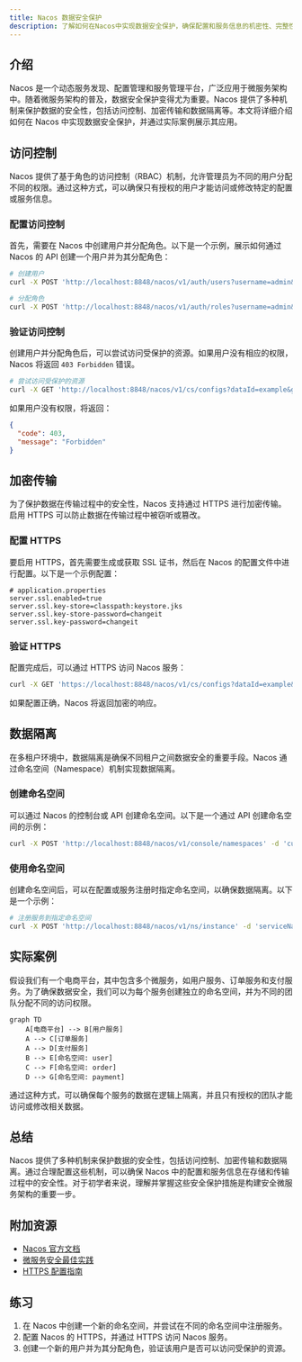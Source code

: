 ```yaml
---
title: Nacos 数据安全保护
description: 了解如何在Nacos中实现数据安全保护，确保配置和服务信息的机密性、完整性和可用性。
---
```


## 介绍

Nacos 是一个动态服务发现、配置管理和服务管理平台，广泛应用于微服务架构中。随着微服务架构的普及，数据安全保护变得尤为重要。Nacos 提供了多种机制来保护数据的安全性，包括访问控制、加密传输和数据隔离等。本文将详细介绍如何在 Nacos 中实现数据安全保护，并通过实际案例展示其应用。

## 访问控制

Nacos 提供了基于角色的访问控制（RBAC）机制，允许管理员为不同的用户分配不同的权限。通过这种方式，可以确保只有授权的用户才能访问或修改特定的配置或服务信息。

### 配置访问控制

首先，需要在 Nacos 中创建用户并分配角色。以下是一个示例，展示如何通过 Nacos 的 API 创建一个用户并为其分配角色：

```bash
# 创建用户
curl -X POST 'http://localhost:8848/nacos/v1/auth/users?username=admin&password=admin'

# 分配角色
curl -X POST 'http://localhost:8848/nacos/v1/auth/roles?username=admin&role=ROLE_ADMIN'
```

### 验证访问控制

创建用户并分配角色后，可以尝试访问受保护的资源。如果用户没有相应的权限，Nacos 将返回 `403 Forbidden` 错误。

```bash
# 尝试访问受保护的资源
curl -X GET 'http://localhost:8848/nacos/v1/cs/configs?dataId=example&group=DEFAULT_GROUP'
```

如果用户没有权限，将返回：

```json
{
  "code": 403,
  "message": "Forbidden"
}
```

## 加密传输

为了保护数据在传输过程中的安全性，Nacos 支持通过 HTTPS 进行加密传输。启用 HTTPS 可以防止数据在传输过程中被窃听或篡改。

### 配置 HTTPS

要启用 HTTPS，首先需要生成或获取 SSL 证书，然后在 Nacos 的配置文件中进行配置。以下是一个示例配置：

```properties
# application.properties
server.ssl.enabled=true
server.ssl.key-store=classpath:keystore.jks
server.ssl.key-store-password=changeit
server.ssl.key-password=changeit
```

### 验证 HTTPS

配置完成后，可以通过 HTTPS 访问 Nacos 服务：

```bash
curl -X GET 'https://localhost:8848/nacos/v1/cs/configs?dataId=example&group=DEFAULT_GROUP'
```

如果配置正确，Nacos 将返回加密的响应。

## 数据隔离

在多租户环境中，数据隔离是确保不同租户之间数据安全的重要手段。Nacos 通过命名空间（Namespace）机制实现数据隔离。

### 创建命名空间

可以通过 Nacos 的控制台或 API 创建命名空间。以下是一个通过 API 创建命名空间的示例：

```bash
curl -X POST 'http://localhost:8848/nacos/v1/console/namespaces' -d 'customNamespaceId=namespace1&namespaceName=Namespace1&namespaceDesc=This is namespace 1'
```

### 使用命名空间

创建命名空间后，可以在配置或服务注册时指定命名空间，以确保数据隔离。以下是一个示例：

```bash
# 注册服务到指定命名空间
curl -X POST 'http://localhost:8848/nacos/v1/ns/instance' -d 'serviceName=exampleService&ip=127.0.0.1&port=8080&namespaceId=namespace1'
```

## 实际案例

假设我们有一个电商平台，其中包含多个微服务，如用户服务、订单服务和支付服务。为了确保数据安全，我们可以为每个服务创建独立的命名空间，并为不同的团队分配不同的访问权限。

```mermaid
graph TD
    A[电商平台] --> B[用户服务]
    A --> C[订单服务]
    A --> D[支付服务]
    B --> E[命名空间: user]
    C --> F[命名空间: order]
    D --> G[命名空间: payment]
```

通过这种方式，可以确保每个服务的数据在逻辑上隔离，并且只有授权的团队才能访问或修改相关数据。

## 总结

Nacos 提供了多种机制来保护数据的安全性，包括访问控制、加密传输和数据隔离。通过合理配置这些机制，可以确保 Nacos 中的配置和服务信息在存储和传输过程中的安全性。对于初学者来说，理解并掌握这些安全保护措施是构建安全微服务架构的重要一步。

## 附加资源

- [Nacos 官方文档](https://nacos.io/zh-cn/docs/what-is-nacos.html)
- [微服务安全最佳实践](https://microservices.io/patterns/security/)
- [HTTPS 配置指南](https://docs.spring.io/spring-boot/docs/current/reference/html/howto.html#howto-configure-ssl)

## 练习

1. 在 Nacos 中创建一个新的命名空间，并尝试在不同的命名空间中注册服务。
2. 配置 Nacos 的 HTTPS，并通过 HTTPS 访问 Nacos 服务。
3. 创建一个新的用户并为其分配角色，验证该用户是否可以访问受保护的资源。
